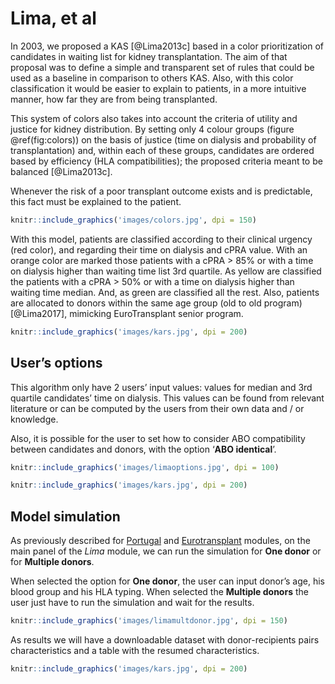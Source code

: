 # Lima, et al {#lima}

In 2003, we proposed a KAS [@Lima2013c] based in a color prioritization of candidates in waiting list for kidney transplantation. The aim of that proposal was to define a simple and transparent set of rules that could be used as a baseline in comparison to others KAS. Also, with this color classification it would be easier to explain to patients, in a more intuitive manner, how far they are from being transplanted. 

This system of colors also takes into account the criteria of utility and justice for kidney distribution. By setting only 4 colour groups (figure \@ref(fig:colors)) on the basis of justice (time on dialysis and probability of transplantation) and, within each of these groups, candidates are ordered based by efficiency (HLA compatibilities); the proposed criteria meant to be balanced [@Lima2013c].

Whenever the risk of a poor transplant outcome exists and is predictable, this fact must be explained to the patient.

```r
knitr::include_graphics('images/colors.jpg', dpi = 150)
```

With this model, patients are classified according to their clinical urgency (red color), and regarding their time on dialysis and cPRA value. With an orange color are marked those patients with a cPRA > 85% or with a time on dialysis higher than waiting time list 3rd quartile. As yellow are classified the patients with a cPRA > 50% or with a time on dialysis higher than waiting time median. And, as green are classified all the rest. Also, patients are allocated to donors within the same age group (old to old program) [@Lima2017], mimicking EuroTransplant senior program.

```r
knitr::include_graphics('images/kars.jpg', dpi = 200)
```

## User's options {#limaoptions}

This algorithm only have 2 users' input values: values for median and 3rd quartile candidates' time on dialysis. This values can be found from relevant literature or can be computed by the users from their own data and / or knowledge. 

Also, it is possible for the user to set how to consider ABO compatibility between candidates and donors, with the option '**ABO identical**'.  

```r
knitr::include_graphics('images/limaoptions.jpg', dpi = 100)
```


```r
knitr::include_graphics('images/kars.jpg', dpi = 200)
```

## Model simulation

As previously described for [Portugal](#ptsimulation) and [Eurotransplant](#etsimulation) modules,
on the main panel of the *Lima* module, we can run the simulation for **One donor** or for **Multiple donors**. 

When selected the option for **One donor**, the user can input donor's age, his blood group and his HLA typing. When selected the **Multiple donors** the user just have to run the simulation and wait for the results. 

```r
knitr::include_graphics('images/limamultdonor.jpg', dpi = 150)
```

As results we will have a downloadable dataset with donor-recipients pairs characteristics and a table with the resumed characteristics.

```r
knitr::include_graphics('images/kars.jpg', dpi = 200)
```
